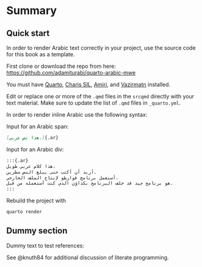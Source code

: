 # Summary {#sec-summary}

## Quick start

In order to render Arabic text correctly in your project, use the source code for this book as a template.

First clone or download the repo from here: <https://github.com/adamiturabi/quarto-arabic-mwe>

You must have 
[Quarto](https://quarto.org/docs/get-started/),
[Charis SIL](https://software.sil.org/charis/download/), 
[Amiri](https://github.com/alif-type/amiri/releases/latest),
and [Vazirmatn](https://github.com/rastikerdar/vazirmatn/releases/tag/v33.003)
installed.

Edit or replace one or more of the `.qmd` files in the `srcqmd` directly with your text material.
Make sure to update the list of `.qmd` files in `_quarto.yml`.

In order to render inline Arabic use the following syntax:

Input for an Arabic span:

```md
[هذا نص عربي.]{.ar}
```

Input for an Arabic div:

```md
:::{.ar}
هذا كلام عربي طويل.
أريد أن أكتب حتى يبلغ النص سطرين.
أستعمل برنامج قوارطو لإنتاج الملف الخارجي.
هو برنامج جيد قد خلف البرنامج بكداؤن الذي كنت أستعمله من قبل.
:::
```

Rebuild the project with

```sh
quarto render
```


## Dummy section

Dummy text to test references:

See @knuth84 for additional discussion of literate programming.

